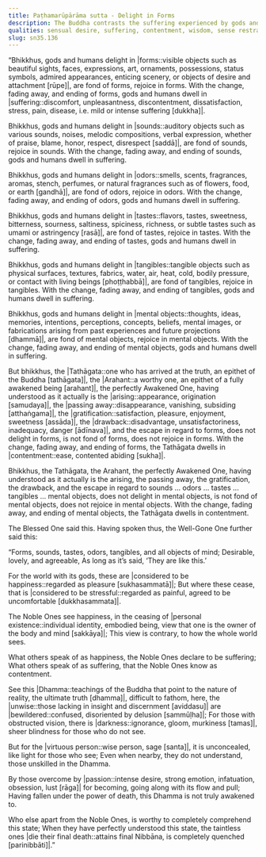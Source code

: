 ```yaml
---
title: Paṭhamarūpārāma sutta - Delight in Forms
description: The Buddha contrasts the suffering experienced by gods and humans, who delight in impermanent sense objects, with the contentment of the Tathāgata who understands their true nature, highlighting the differing views of happiness held by the world and the Noble Ones.
qualities: sensual desire, suffering, contentment, wisdom, sense restraint, discernment, passion, personal existence
slug: sn35.136
---
```


“Bhikkhus, gods and humans delight in |forms::visible objects such as beautiful sights, faces, expressions, art, ornaments, possessions, status symbols, admired appearances, enticing scenery, or objects of desire and attachment [rūpe]|, are fond of forms, rejoice in forms. With the change, fading away, and ending of forms, gods and humans dwell in |suffering::discomfort, unpleasantness, discontentment, dissatisfaction, stress, pain, disease, i.e. mild or intense suffering [dukkha]|.

Bhikkhus, gods and humans delight in |sounds::auditory objects such as various sounds, noises, melodic compositions, verbal expression, whether of praise, blame, honor, respect, disrespect [saddā]|, are fond of sounds, rejoice in sounds. With the change, fading away, and ending of sounds, gods and humans dwell in suffering.

Bhikkhus, gods and humans delight in |odors::smells, scents, fragrances, aromas, stench, perfumes, or natural fragrances such as of flowers, food, or earth [gandhā]|, are fond of odors, rejoice in odors. With the change, fading away, and ending of odors, gods and humans dwell in suffering.

Bhikkhus, gods and humans delight in |tastes::flavors, tastes, sweetness, bitterness, sourness, saltiness, spiciness, richness, or subtle tastes such as umami or astringency [rasā]|, are fond of tastes, rejoice in tastes. With the change, fading away, and ending of tastes, gods and humans dwell in suffering.

Bhikkhus, gods and humans delight in |tangibles::tangible objects such as physical surfaces, textures, fabrics, water, air, heat, cold, bodily pressure, or contact with living beings [phoṭṭhabbā]|, are fond of tangibles, rejoice in tangibles. With the change, fading away, and ending of tangibles, gods and humans dwell in suffering.

Bhikkhus, gods and humans delight in |mental objects::thoughts, ideas, memories, intentions, perceptions, concepts, beliefs, mental images, or fabrications arising from past experiences and future projections [dhammā]|, are fond of mental objects, rejoice in mental objects. With the change, fading away, and ending of mental objects, gods and humans dwell in suffering.

But bhikkhus, the |Tathāgata::one who has arrived at the truth, an epithet of the Buddha [tathāgata]|, the |Arahant::a worthy one, an epithet of a fully awakened being [arahant]|, the perfectly Awakened One, having understood as it actually is the |arising::appearance, origination [samudaya]|, the |passing away::disappearance, vanishing, subsiding [atthaṅgama]|, the |gratification::satisfaction, pleasure, enjoyment, sweetness [assāda]|, the |drawback::disadvantage, unsatisfactoriness, inadequacy, danger [ādīnava]|, and the escape in regard to forms, does not delight in forms, is not fond of forms, does not rejoice in forms. With the change, fading away, and ending of forms, the Tathāgata dwells in |contentment::ease, contented abiding [sukha]|.

Bhikkhus, the Tathāgata, the Arahant, the perfectly Awakened One, having understood as it actually is the arising, the passing away, the gratification, the drawback, and the escape in regard to sounds ... odors ... tastes ... tangibles ... mental objects, does not delight in mental objects, is not fond of mental objects, does not rejoice in mental objects. With the change, fading away, and ending of mental objects, the Tathāgata dwells in contentment.

The Blessed One said this. Having spoken thus, the Well-Gone One further said this:

“Forms, sounds, tastes, odors,
tangibles, and all objects of mind;
Desirable, lovely, and agreeable,
As long as it’s said, ‘They are like this.’

For the world with its gods,
these are |considered to be happiness::regarded as pleasure [sukhasammatā]|;
But where these cease,
that is |considered to be stressful::regarded as painful, agreed to be uncomfortable [dukkhasammata]|.

The Noble Ones see happiness,
in the ceasing of |personal existence::individual identity, embodied being, view that one is the owner of the body and mind [sakkāya]|;
This view is contrary,
to how the whole world sees.

What others speak of as happiness,
the Noble Ones declare to be suffering;
What others speak of as suffering,
that the Noble Ones know as contentment.

See this |Dhamma::teachings of the Buddha that point to the nature of reality, the ultimate truth [dhamma]|, difficult to fathom,
here, the |unwise::those lacking in insight and discernment [aviddasu]| are |bewildered::confused, disoriented by delusion [sammūḷha]|;
For those with obstructed vision, there is |darkness::ignorance, gloom, murkiness [tamas]|,
sheer blindness for those who do not see.

But for the |virtuous person::wise person, sage [santa]|, it is unconcealed,
like light for those who see;
Even when nearby, they do not understand,
those unskilled in the Dhamma.

By those overcome by |passion::intense desire, strong emotion, infatuation, obsession, lust [rāga]| for becoming,
going along with its flow and pull;
Having fallen under the power of death,
this Dhamma is not truly awakened to.

Who else apart from the Noble Ones,
is worthy to completely comprehend this state;
When they have perfectly understood this state,
the taintless ones |die their final death::attains final Nibbāna, is completely quenched [parinibbāti]|.”